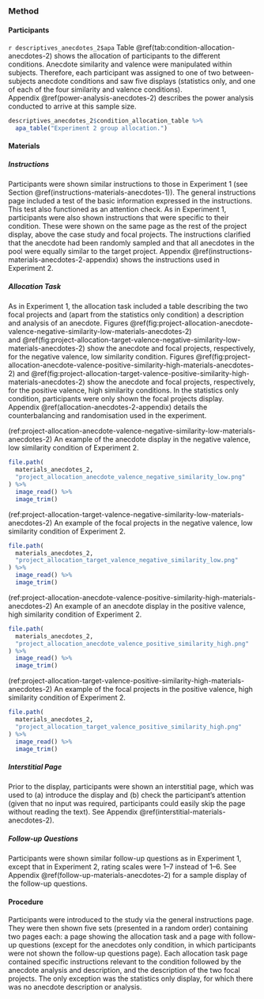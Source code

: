 ### Method

#### Participants

`r descriptives_anecdotes_2$apa` Table \@ref(tab:condition-allocation-anecdotes-2)
shows the allocation of participants to the different conditions. Anecdote
similarity and valence were manipulated within subjects. Therefore, each
participant was assigned to one of two between-subjects anecdote conditions and
saw five displays (statistics only, and one of each of the four similarity and
valence conditions). Appendix \@ref(power-analysis-anecdotes-2) describes the
power analysis conducted to arrive at this sample size.

```r
descriptives_anecdotes_2$condition_allocation_table %>%
  apa_table("Experiment 2 group allocation.")
```

#### Materials

##### Instructions

Participants were shown similar instructions to those in Experiment 1 (see
Section \@ref(instructions-materials-anecdotes-1)). The general instructions
page included a test of the basic information expressed in the instructions.
This test also functioned as an attention check. As in Experiment 1,
participants were also shown instructions that were specific to their condition.
These were shown on the same page as the rest of the project display, above the
case study and focal projects. The instructions clarified that the anecdote had
been randomly sampled and that all anecdotes in the pool were equally similar to
the target project. Appendix \@ref(instructions-materials-anecdotes-2-appendix)
shows the instructions used in Experiment 2.

##### Allocation Task {#allocation-anecdotes-2}

As in Experiment 1, the allocation task included a table describing the two
focal projects and (apart from the statistics only condition) a description and
analysis of an anecdote.
Figures \@ref(fig:project-allocation-anecdote-valence-negative-similarity-low-materials-anecdotes-2)
and \@ref(fig:project-allocation-target-valence-negative-similarity-low-materials-anecdotes-2)
show the anecdote and focal projects, respectively, for the negative valence,
low similarity condition.
Figures \@ref(fig:project-allocation-anecdote-valence-positive-similarity-high-materials-anecdotes-2)
and \@ref(fig:project-allocation-target-valence-positive-similarity-high-materials-anecdotes-2)
show the anecdote and focal projects, respectively, for the positive valence,
high similarity conditions. In the statistics only condition, participants were
only shown the focal projects display.
Appendix \@ref(allocation-anecdotes-2-appendix) details the counterbalancing and
randomisation used in the experiment.

(ref:project-allocation-anecdote-valence-negative-similarity-low-materials-anecdotes-2) An example of the anecdote display in the negative valence, low similarity condition of Experiment 2.

```r
file.path(
  materials_anecdotes_2,
  "project_allocation_anecdote_valence_negative_similarity_low.png"
) %>%
  image_read() %>%
  image_trim()
```

(ref:project-allocation-target-valence-negative-similarity-low-materials-anecdotes-2) An example of the focal projects in the negative valence, low similarity condition of Experiment 2.

```r
file.path(
  materials_anecdotes_2,
  "project_allocation_target_valence_negative_similarity_low.png"
) %>%
  image_read() %>%
  image_trim()
```

(ref:project-allocation-anecdote-valence-positive-similarity-high-materials-anecdotes-2) An example of an anecdote display in the positive valence, high similarity condition of Experiment 2.

```r
file.path(
  materials_anecdotes_2,
  "project_allocation_anecdote_valence_positive_similarity_high.png"
) %>%
  image_read() %>%
  image_trim()
```

(ref:project-allocation-target-valence-positive-similarity-high-materials-anecdotes-2) An example of the focal projects in the positive valence, high similarity condition of Experiment 2.

```r
file.path(
  materials_anecdotes_2,
  "project_allocation_target_valence_positive_similarity_high.png"
) %>%
  image_read() %>%
  image_trim()
```

##### Interstitial Page

Prior to the display, participants were shown an interstitial page, which was
used to (a) introduce the display and (b) check the participant's attention
(given that no input was required, participants could easily skip the page
without reading the text). See
Appendix \@ref(interstitial-materials-anecdotes-2).

##### Follow-up Questions

Participants were shown similar follow-up questions as in Experiment 1, except
that in Experiment 2, rating scales were 1--7 instead of 1--6. See
Appendix \@ref(follow-up-materials-anecdotes-2) for a sample display of the
follow-up questions.

#### Procedure

Participants were introduced to the study via the general instructions page.
They were then shown five sets (presented in a random order) containing two
pages each: a page showing the allocation task and a page with follow-up
questions (except for the anecdotes only condition, in which participants were
not shown the follow-up questions page). Each allocation task page contained
specific instructions relevant to the condition followed by the anecdote
analysis and description, and the description of the two focal projects. The only
exception was the statistics only display, for which there was no anecdote
description or analysis.
